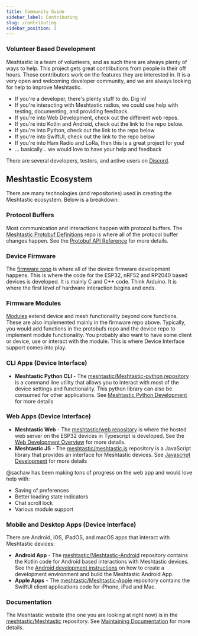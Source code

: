 ```yaml
---
title: Community Guide
sidebar_label: Contributing
slug: /contributing
sidebar_position: 3
---
```

### Volunteer Based Development

Meshtastic is a team of volunteers, and as such there are always plenty of ways to help. This project gets great contributions from people in their off hours. Those contributors work on the features they are interested in. It is a very open and welcoming developer community, and we are always looking for help to improve Meshtastic.

- If you're a developer, there's plenty stuff to do. Dig in!
- If you're interacting with Meshtastic radios, we could use help with testing, documenting, and providing feedback.
- If you're into Web Development, check out the different web repos.
- If you're into Kotlin and Android, check out the link to the repo below.
- If you're into Python, check out the link to the repo below
- If you're into SwiftUI, check out the link to the repo below
- If you're into Ham Radio and LoRa, then this is a great project for you!
- ... basically... we would love to have your help and feedback

There are several developers, testers, and active users on [Discord](https://discord.gg/ktMAKGBnBs).

## Meshtastic Ecosystem

There are many technologies (and repositories) used in creating the Meshtastic ecosystem. Below is a breakdown:

### Protocol Buffers

Most communication and interactions happen with protocol buffers. The [Meshtastic Protobuf Definitions](https://github.com/meshtastic/protobufs) repo is where all of the protocol buffer changes happen. See the [Protobuf API Reference](https://buf.build/meshtastic/protobufs/) for more details.

### Device Firmware

The [firmware repo](https://github.com/meshtastic/firmware) is where all of the device firmware development happens. This is where the code for the ESP32, nRF52 and RP2040 based devices is developed. It is mainly C and C++ code. Think Arduino. It is where the first level of hardware interaction begins and ends.

### Firmware Modules

[Modules](/docs/configuration/module) extend device and mesh functionality beyond core functions.  These are also implemented mainly in the firmware repo above. Typically, you would add functions in the protobufs repo and the device repo to implement module functionality. You probably also want to have some client or device, use or interact with the module. This is where Device Interface support comes into play.

### CLI Apps (Device Interface)

- **Meshtastic Python CLI** - The [meshtastic/Meshtastic-python repository](https://github.com/meshtastic/Meshtastic-python) is a command line utility that allows you to interact with most of the device settings and functionality. This python library can also be consumed for other applications.  See [Meshtastic Python Development](/docs/development/python/) for more details

### Web Apps (Device Interface)

- **Meshtastic Web** - The [meshtastic/web repository](https://github.com/meshtastic/web) is where the hosted web server on the ESP32 devices in Typescript is developed. See the [Web Development Overview](/docs/development/web/) for more details.
- **Meshtastic JS** - The [meshtastic/meshtastic.js](https://github.com/meshtastic/meshtastic.js) repository is a JavaScript library that provides an interface for Meshtastic devices. See [Javascript Development](/docs/development/js) for more details

@sachaw has been making tons of progress on the web app and would love help with:

- Saving of preferences
- Better loading state indicators
- Chat scroll lock
- Various module support

### Mobile and Desktop Apps (Device Interface)

There are Android, iOS, iPadOS, and macOS apps that interact with Meshtastic devices:

- **Android App** - The [meshtastic/Meshtastic-Android](https://github.com/meshtastic/Meshtastic-Android) repository contains the Kotlin code for Android based interactions with Meshtastic devices. See the [Android development instructions](/docs/development/android) on how to create a development environment and build the Meshtastic Android App.
- **Apple Apps** - The [meshtastic/Meshtastic-Apple](https://github.com/meshtastic/Meshtastic-Apple) repository contains the SwiftUI client applications code for iPhone, iPad and Mac.

### Documentation

The Meshtastic website (the one you are looking at right now) is in the [meshtastic/Meshtastic](https://github.com/meshtastic/meshtastic) repository.  See [Maintaining Documentation](/docs/development/docs) for more details.
